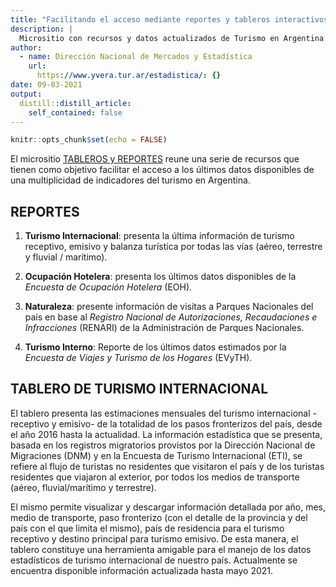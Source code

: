 ```yaml
---
title: "Facilitando el acceso mediante reportes y tableros interactivos"
description: |
  Micrositio con recursos y datos actualizados de Turismo en Argentina. 
author:
  - name: Dirección Nacional de Mercados y Estadística
    url:
      https://www.yvera.tur.ar/estadistica/: {}
date: 09-03-2021
output:
  distill::distill_article:
    self_contained: false
---
```



```r
knitr::opts_chunk$set(echo = FALSE)
```

El micrositio [TABLEROS y REPORTES](https://tableros.yvera.tur.ar/) reune una serie de recursos que tienen como objetivo facilitar el acceso a los últimos datos disponibles de una multiplicidad de indicadores del turismo en Argentina. 

## REPORTES

1. **Turismo Internacional**: presenta la última información de turismo receptivo, emisivo y balanza turística por todas las vías (aéreo, terrestre y fluvial / marítimo).

1. **Ocupación Hotelera**: presenta los últimos datos disponibles de la _Encuesta de Ocupación Hotelera_ (EOH).

1. **Naturaleza**: presente información de visitas a Parques Nacionales  del país en base al _Registro Nacional de Autorizaciones, Recaudaciones e Infracciones_ (RENARI) de la Administración de Parques Nacionales. 

1. **Turismo Interno**: Reporte de los últimos datos  estimados por la _Encuesta de Viajes y Turismo de los Hogares_ (EVyTH).



## TABLERO DE TURISMO INTERNACIONAL

El tablero presenta las estimaciones mensuales del turismo internacional -receptivo y emisivo- de la totalidad de los pasos fronterizos del país, desde el año 2016 hasta la actualidad. La información estadística que se presenta, basada en los registros migratorios provistos por la Dirección Nacional de Migraciones (DNM) y en la Encuesta de Turismo Internacional (ETI), se refiere al flujo de turistas no residentes que visitaron el país y de los turistas residentes que viajaron al exterior, por todos los medios de transporte (aéreo, fluvial/marítimo y terrestre).

El mismo permite visualizar y descargar información detallada por año, mes, medio de transporte, paso fronterizo (con el detalle de la provincia y del país con el que limita el mismo), país de residencia para el turismo receptivo y destino principal para turismo emisivo.
De esta manera, el tablero constituye una herramienta amigable para el manejo de los datos estadísticos de turismo internacional de nuestro país. Actualmente se encuentra disponible información actualizada hasta mayo 2021.
